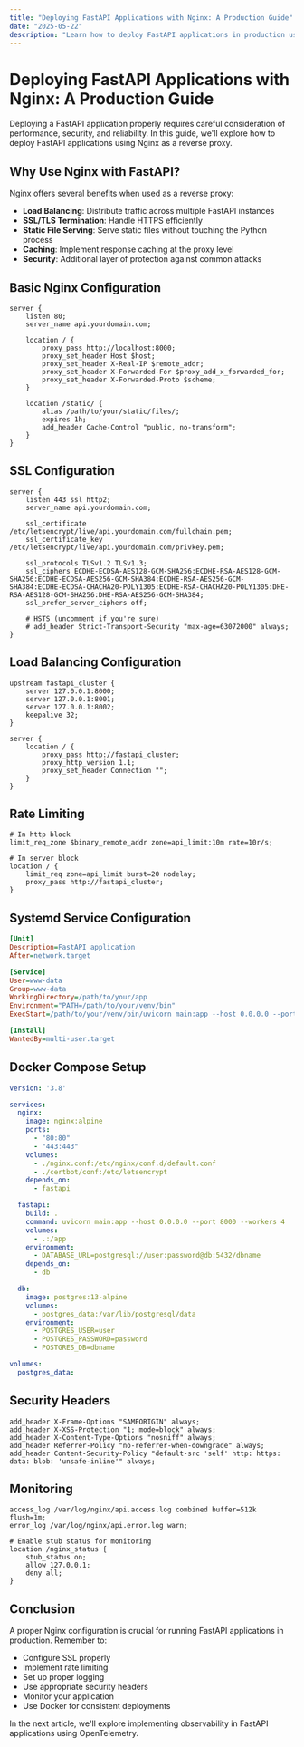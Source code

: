 ```yaml
---
title: "Deploying FastAPI Applications with Nginx: A Production Guide"
date: "2025-05-22"
description: "Learn how to deploy FastAPI applications in production using Nginx as a reverse proxy"
---
```


# Deploying FastAPI Applications with Nginx: A Production Guide

Deploying a FastAPI application properly requires careful consideration of performance, security, and reliability. In this guide, we'll explore how to deploy FastAPI applications using Nginx as a reverse proxy.

## Why Use Nginx with FastAPI?

Nginx offers several benefits when used as a reverse proxy:

- **Load Balancing**: Distribute traffic across multiple FastAPI instances
- **SSL/TLS Termination**: Handle HTTPS efficiently
- **Static File Serving**: Serve static files without touching the Python process
- **Caching**: Implement response caching at the proxy level
- **Security**: Additional layer of protection against common attacks

## Basic Nginx Configuration

```nginx showLineNumbers title="nginx/default.conf"
server {
    listen 80;
    server_name api.yourdomain.com;

    location / {
        proxy_pass http://localhost:8000;
        proxy_set_header Host $host;
        proxy_set_header X-Real-IP $remote_addr;
        proxy_set_header X-Forwarded-For $proxy_add_x_forwarded_for;
        proxy_set_header X-Forwarded-Proto $scheme;
    }

    location /static/ {
        alias /path/to/your/static/files/;
        expires 1h;
        add_header Cache-Control "public, no-transform";
    }
}
```

## SSL Configuration

```nginx showLineNumbers title="nginx/ssl.conf"
server {
    listen 443 ssl http2;
    server_name api.yourdomain.com;

    ssl_certificate /etc/letsencrypt/live/api.yourdomain.com/fullchain.pem;
    ssl_certificate_key /etc/letsencrypt/live/api.yourdomain.com/privkey.pem;
    
    ssl_protocols TLSv1.2 TLSv1.3;
    ssl_ciphers ECDHE-ECDSA-AES128-GCM-SHA256:ECDHE-RSA-AES128-GCM-SHA256:ECDHE-ECDSA-AES256-GCM-SHA384:ECDHE-RSA-AES256-GCM-SHA384:ECDHE-ECDSA-CHACHA20-POLY1305:ECDHE-RSA-CHACHA20-POLY1305:DHE-RSA-AES128-GCM-SHA256:DHE-RSA-AES256-GCM-SHA384;
    ssl_prefer_server_ciphers off;

    # HSTS (uncomment if you're sure)
    # add_header Strict-Transport-Security "max-age=63072000" always;
}
```

## Load Balancing Configuration

```nginx showLineNumbers title="nginx/load-balancing.conf"
upstream fastapi_cluster {
    server 127.0.0.1:8000;
    server 127.0.0.1:8001;
    server 127.0.0.1:8002;
    keepalive 32;
}

server {
    location / {
        proxy_pass http://fastapi_cluster;
        proxy_http_version 1.1;
        proxy_set_header Connection "";
    }
}
```

## Rate Limiting

```nginx showLineNumbers title="nginx/rate-limiting.conf" {1,2}
# In http block
limit_req_zone $binary_remote_addr zone=api_limit:10m rate=10r/s;

# In server block
location / {
    limit_req zone=api_limit burst=20 nodelay;
    proxy_pass http://fastapi_cluster;
}
```

## Systemd Service Configuration

```ini showLineNumbers title="systemd/fastapi.service"
[Unit]
Description=FastAPI application
After=network.target

[Service]
User=www-data
Group=www-data
WorkingDirectory=/path/to/your/app
Environment="PATH=/path/to/your/venv/bin"
ExecStart=/path/to/your/venv/bin/uvicorn main:app --host 0.0.0.0 --port 8000 --workers 4

[Install]
WantedBy=multi-user.target
```

## Docker Compose Setup

```yaml showLineNumbers title="docker-compose.yml"
version: '3.8'

services:
  nginx:
    image: nginx:alpine
    ports:
      - "80:80"
      - "443:443"
    volumes:
      - ./nginx.conf:/etc/nginx/conf.d/default.conf
      - ./certbot/conf:/etc/letsencrypt
    depends_on:
      - fastapi

  fastapi:
    build: .
    command: uvicorn main:app --host 0.0.0.0 --port 8000 --workers 4
    volumes:
      - .:/app
    environment:
      - DATABASE_URL=postgresql://user:password@db:5432/dbname
    depends_on:
      - db

  db:
    image: postgres:13-alpine
    volumes:
      - postgres_data:/var/lib/postgresql/data
    environment:
      - POSTGRES_USER=user
      - POSTGRES_PASSWORD=password
      - POSTGRES_DB=dbname

volumes:
  postgres_data:
```

## Security Headers

```nginx showLineNumbers title="nginx/security-headers.conf"
add_header X-Frame-Options "SAMEORIGIN" always;
add_header X-XSS-Protection "1; mode=block" always;
add_header X-Content-Type-Options "nosniff" always;
add_header Referrer-Policy "no-referrer-when-downgrade" always;
add_header Content-Security-Policy "default-src 'self' http: https: data: blob: 'unsafe-inline'" always;
```

## Monitoring

```nginx showLineNumbers title="nginx/monitoring.conf"
access_log /var/log/nginx/api.access.log combined buffer=512k flush=1m;
error_log /var/log/nginx/api.error.log warn;

# Enable stub status for monitoring
location /nginx_status {
    stub_status on;
    allow 127.0.0.1;
    deny all;
}
```

## Conclusion

A proper Nginx configuration is crucial for running FastAPI applications in production. Remember to:

- Configure SSL properly
- Implement rate limiting
- Set up proper logging
- Use appropriate security headers
- Monitor your application
- Use Docker for consistent deployments

In the next article, we'll explore implementing observability in FastAPI applications using OpenTelemetry. 